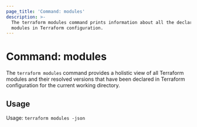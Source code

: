 ```yaml
---
page_title: 'Command: modules'
description: >-
  The terraform modules command prints information about all the declared
  modules in Terraform configuration.
---
```


# Command: modules

The `terraform modules` command provides a holistic view of all Terraform
modules and their resolved versions that have been declared in Terraform
configuration for the current working directory.

## Usage

Usage: `terraform modules -json`

